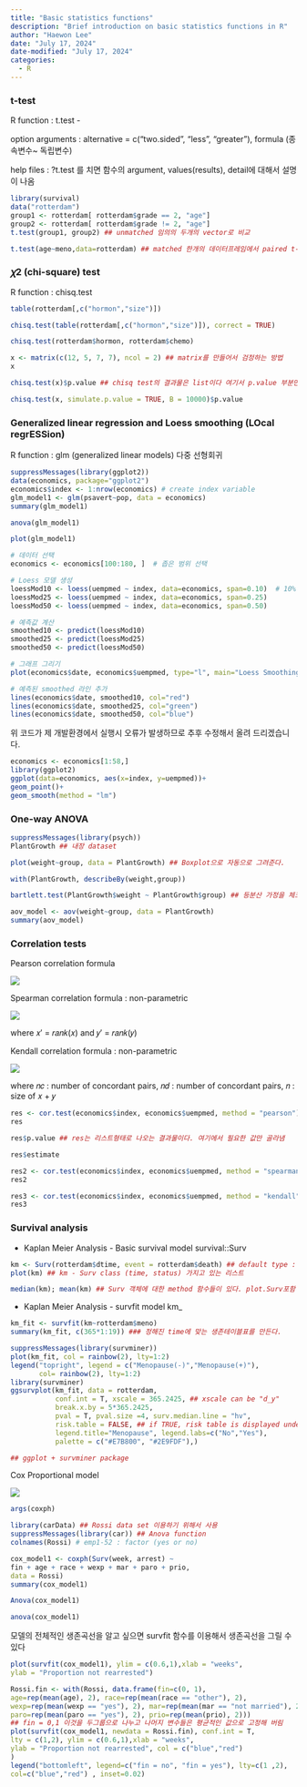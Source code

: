 ```yaml
---
title: "Basic statistics functions"
description: "Brief introduction on basic statistics functions in R"
author: "Haewon Lee"
date: "July 17, 2024"
date-modified: "July 17, 2024"
categories:
  - R
---
```



### t-test

R function : t.test -

option arguments : alternative = c(“two.sided”, “less”, “greater”), formula (종속변수\~ 독립변수)

help files : ?t.test 를 치면 함수의 argument, values(results), detail에 대해서 설명이 나옴

```r
library(survival)
data("rotterdam")
group1 <- rotterdam[ rotterdam$grade == 2, "age"]
group2 <- rotterdam[ rotterdam$grade != 2, "age"]
t.test(group1, group2) ## unmatched 임의의 두개의 vector로 비교
```

```r
t.test(age~meno,data=rotterdam) ## matched 한개의 데이터프레임에서 paired t-test
```

### 𝜒2 (chi-square) test

R function : chisq.test

```r
table(rotterdam[,c("hormon","size")])
```

```r
chisq.test(table(rotterdam[,c("hormon","size")]), correct = TRUE)
```

```r
chisq.test(rotterdam$hormon, rotterdam$chemo)
```

```r
x <- matrix(c(12, 5, 7, 7), ncol = 2) ## matrix를 만들어서 검정하는 방법
x
```

```r
chisq.test(x)$p.value ## chisq test의 결과물은 list이다 여기서 p.value 부분만 출력
```

```r
chisq.test(x, simulate.p.value = TRUE, B = 10000)$p.value
```

### Generalized linear regression and Loess smoothing (LOcal regrESSion)

R function : glm (generalized linear models) 다중 선형회귀

```r
suppressMessages(library(ggplot2))
data(economics, package="ggplot2")
economics$index <- 1:nrow(economics) # create index variable
glm_model1 <- glm(psavert~pop, data = economics)
summary(glm_model1)
```

```r
anova(glm_model1)
```

```r
plot(glm_model1)
```

```r
# 데이터 선택
economics <- economics[100:180, ]  # 좁은 범위 선택

# Loess 모델 생성
loessMod10 <- loess(uempmed ~ index, data=economics, span=0.10)  # 10% smoothing span
loessMod25 <- loess(uempmed ~ index, data=economics, span=0.25)
loessMod50 <- loess(uempmed ~ index, data=economics, span=0.50)

# 예측값 계산
smoothed10 <- predict(loessMod10)
smoothed25 <- predict(loessMod25)
smoothed50 <- predict(loessMod50)

# 그래프 그리기
plot(economics$date, economics$uempmed, type="l", main="Loess Smoothing and Prediction", xlab="Date", ylab="Unemployment Median")

# 예측된 smoothed 라인 추가
lines(economics$date, smoothed10, col="red")
lines(economics$date, smoothed25, col="green")
lines(economics$date, smoothed50, col="blue")

```

위 코드가 제 개발환경에서 실행시 오류가 발생하므로 추후 수정해서 올려 드리겠습니다.

```r
economics <- economics[1:58,]
library(ggplot2)
ggplot(data=economics, aes(x=index, y=uempmed))+
geom_point()+
geom_smooth(method = "lm")
```

### One-way ANOVA

```r
suppressMessages(library(psych))
PlantGrowth ## 내장 dataset
```

```r
plot(weight~group, data = PlantGrowth) ## Boxplot으로 자동으로 그려준다.
```

```r
with(PlantGrowth, describeBy(weight,group))
```

```r
bartlett.test(PlantGrowth$weight ~ PlantGrowth$group) ## 등분산 가정을 체크함
```

```r
aov_model <- aov(weight~group, data = PlantGrowth)
summary(aov_model)
```

### Correlation tests

Pearson correlation formula

![](images/clipboard-348828287.png)

Spearman correlation formula : non-parametric

![](images/clipboard-2835927390.png)

where 𝑥′ = 𝑟𝑎𝑛𝑘(𝑥) and 𝑦′ = 𝑟𝑎𝑛𝑘(𝑦)

Kendall correlation formula : non-parametric

![](images/clipboard-2369529195.png)

where 𝑛𝑐 : number of concordant pairs, 𝑛𝑑 : number of concordant pairs, 𝑛 : size of 𝑥 + 𝑦

```r
res <- cor.test(economics$index, economics$uempmed, method = "pearson")
res
```

```r
res$p.value ## res는 리스트형태로 나오는 결과물이다. 여기에서 필요한 값만 골라냄
```

```r
res$estimate
```

```r
res2 <- cor.test(economics$index, economics$uempmed, method = "spearman")
res2
```

```r
res3 <- cor.test(economics$index, economics$uempmed, method = "kendall")
res3
```

### Survival analysis

-   Kaplan Meier Analysis - Basic survival model survival::Surv

```r
km <- Surv(rotterdam$dtime, event = rotterdam$death) ## default type : "right"
plot(km) ## km - Surv class (time, status) 가지고 있는 리스트
```

```r
median(km); mean(km) ## Surv 객체에 대한 method 함수들이 있다. plot.Surv포함
```

-   Kaplan Meier Analysis - survfit model km\_

```r
km_fit <- survfit(km~rotterdam$meno)
summary(km_fit, c(365*1:19)) ### 정해진 time에 맞는 생존테이블표를 만든다.
```

```r
suppressMessages(library(survminer))
plot(km_fit, col = rainbow(2), lty=1:2)
legend("topright", legend = c("Menopause(-)","Menopause(+)"),
       col= rainbow(2), lty=1:2)
library(survminer)
ggsurvplot(km_fit, data = rotterdam,
           conf.int = T, xscale = 365.2425, ## xscale can be "d_y"
           break.x.by = 5*365.2425,
           pval = T, pval.size =4, surv.median.line = "hv",
           risk.table = FALSE, ## if TRUE, risk table is displayed under graph
           legend.title="Menopause", legend.labs=c("No","Yes"),
           palette = c("#E7B800", "#2E9FDF"),)
```

```r
## ggplot + survminer package
```

Cox Proportional model

![](images/clipboard-3149438106.png)

```r
args(coxph)
```

```r
library(carData) ## Rossi data set 이용하기 위해서 사용
suppressMessages(library(car)) ## Anova function
colnames(Rossi) # emp1-52 : factor (yes or no)
```

```r
cox_model1 <- coxph(Surv(week, arrest) ~
fin + age + race + wexp + mar + paro + prio,
data = Rossi)
summary(cox_model1)
```

```r
Anova(cox_model1)
```

```r
anova(cox_model1)
```

모델의 전체적인 생존곡선을 알고 싶으면 survfit 함수를 이용해서 생존곡선을 그릴 수 있다

```r
plot(survfit(cox_model1), ylim = c(0.6,1),xlab = "weeks",
ylab = "Proportion not rearrested")
```

```r
Rossi.fin <- with(Rossi, data.frame(fin=c(0, 1),
age=rep(mean(age), 2), race=rep(mean(race == "other"), 2),
wexp=rep(mean(wexp == "yes"), 2), mar=rep(mean(mar == "not married"), 2),
paro=rep(mean(paro == "yes"), 2), prio=rep(mean(prio), 2)))
## fin = 0,1 이것을 두그룹으로 나누고 나머지 변수들은 평균적인 값으로 고정해 버림
plot(survfit(cox_model1, newdata = Rossi.fin), conf.int = T,
lty = c(1,2), ylim = c(0.6,1),xlab = "weeks",
ylab = "Proportion not rearrested", col = c("blue","red")
)
legend("bottomleft", legend=c("fin = no", "fin = yes"), lty=c(1 ,2),
col=c("blue","red") , inset=0.02)
```
